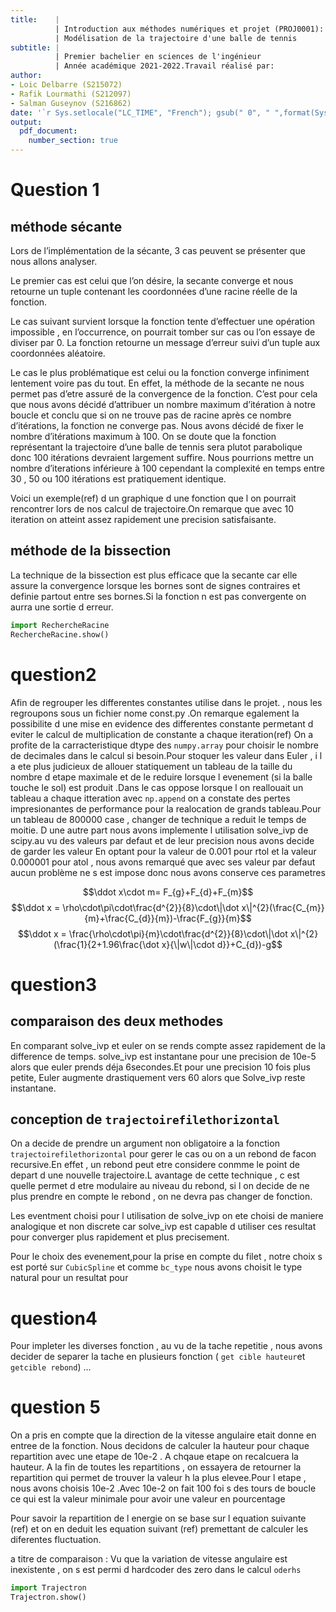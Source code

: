 ```yaml
---
title:    |
          | Introduction aux méthodes numériques et projet (PROJ0001):
          | Modélisation de la trajectoire d'une balle de tennis 
subtitle: | 
          | Premier bachelier en sciences de l'ingénieur
          | Année académique 2021-2022.Travail réalisé par:
author:
- Loic Delbarre (S215072)
- Rafik Lourmathi (S212097)
- Salman Guseynov (S216862)
date: '`r Sys.setlocale("LC_TIME", "French"); gsub(" 0", " ",format(Sys.Date(), "Le %d %B %Y"))`'
output: 
  pdf_document:
    number_section: true
---
```


<!--metadata en YAML utilise par pandoc pour faire le document LaTeX -->

<!--definition de la police et ajout d un saut de page-->

```{=tex}
\newpage
\fontsize{12}{1} 
\selectfont
\tableofcontents
\newpage
```
# Question 1

## méthode sécante

Lors de l'implémentation de la sécante, 3 cas peuvent se présenter que nous allons analyser.

Le premier cas est celui que l'on désire, la secante converge et nous retourne un tuple contenant les coordonnées d'une racine réelle de la fonction.

Le cas suivant survient lorsque la fonction tente d'effectuer une opération impossible , en l'occurrence, on pourrait tomber sur cas ou l'on essaye de diviser par 0. La fonction retourne un message d'erreur suivi d'un tuple aux coordonnées aléatoire.

Le cas le plus problématique est celui ou la fonction converge infiniment lentement voire pas du tout. En effet, la méthode de la secante ne nous permet pas d'etre assuré de la convergence de la fonction. C'est pour cela que nous avons décidé d'attribuer un nombre maximum d'itération à notre boucle et conclu que si on ne trouve pas de racine après ce nombre d'itérations, la fonction ne converge pas. Nous avons décidé de fixer le nombre d'itérations maximum à 100. On se doute que la fonction représentant la trajectoire d'une balle de tennis sera plutot parabolique donc 100 itérations devraient largement suffire. Nous pourrions mettre un nombre d'iterations inférieure à 100 cependant la complexité en temps entre 30 , 50 ou 100 itérations est pratiquement identique.<!--Si la fonction etait chronophage, cela aurrait augmente le temps latence de recuperation du resultat.Par exemple si la fonction prennait une seconde , avec 100 iteration max  on aurrait 100 secondes si jamais on diverge.-->

Voici un exemple(ref) d un graphique d une fonction que l on pourrait rencontrer lors de nos calcul de trajectoire.On remarque que avec 10 iteration on atteint assez rapidement une precision satisfaisante.

## méthode de la bissection

La technique de la bissection est plus efficace que la secante car elle assure la convergence lorsque les bornes sont de signes contraires et definie partout entre ses bornes.Si la fonction n est pas convergente on aurra une sortie d erreur.

```python
import RechercheRacine
RechercheRacine.show()
```

# question2

Afin de regrouper les differentes constantes utilise dans le projet. , nous les regroupons sous un fichier nome const.py .On remarque egalement la possibilite d une mise en evidence des differentes constante permetant d eviter le calcul de multiplication de constante a chaque iteration(ref) On a profite de la carracteristique dtype des `numpy.array` pour choisir le nombre de decimales dans le calcul si besoin.Pour stoquer les valeur dans Euler , i l a ete plus judicieux de allouer statiquement un tableau de la taille du nombre d etape maximale et de le reduire lorsque l evenement (si la balle touche le sol) est produit .Dans le cas oppose lorsque l on reallouait un tableau a chaque itteration avec `np.append` on a constate des pertes impresionantes de performance pour la realocation de grands tableau.Pour un tableau de 800000 case , changer de technique a reduit le temps de moitie. D une autre part nous avons implemente l utilisation solve_ivp de scipy.au vu des valeurs par defaut et de leur precision nous avons decide de garder les valeur En optant pour la valeur de 0.001 pour rtol et la valeur 0.000001 pour atol , nous avons remarqué que avec ses valeur par defaut aucun problème ne s est impose donc nous avons conserve ces parametres

$$\ddot x\cdot m= F_{g}+F_{d}+F_{m}$$ $$\ddot x = \rho\cdot\pi\cdot\frac{d^{2}}{8}\cdot\|\dot x\|^{2}(\frac{C_{m}}{m}+\frac{C_{d}}{m})-\frac{F_{g}}{m}$$ $$\ddot x = \frac{\rho\cdot\pi}{m}\cdot\frac{d^{2}}{8}\cdot\|\dot x\|^{2}(\frac{1}{2+1.96\frac{\dot x}{\|w\|\cdot d}}+C_{d})-g$$ <!-- ajouter un graph 3d on prends pas en compte le filet rebond--> <!--
 echo false permet de ne pas montrer le code mais juste de diffuser l output

#ajouter des equation peut etre utile pour expliquer certaines demarches
#-> numeroter les figures
#-> titre legende
#-> axes 
#referencer les figures pour chaques fct comme justification
-->

# question3

## comparaison des deux methodes

En comparant solve_ivp et euler on se rends compte assez rapidement de la difference de temps. solve_ivp est instantane pour une precision de 10e-5 alors que euler prends déja 6secondes.Et pour une precision 10 fois plus petite, Euler augmente drastiquement vers 60 alors que Solve_ivp reste instantane.

## conception de `trajectoirefilethorizontal`

On a decide de prendre un argument non obligatoire a la fonction `trajectoirefilethorizontal` pour gerer le cas ou on a un rebond de facon recursive.En effet , un rebond peut etre considere conmme le point de depart d une nouvelle trajectoire.L avantage de cette technique , c est quelle permet d etre modulaire au niveau du rebond, si l on decide de ne plus prendre en compte le rebond , on ne devra pas changer de fonction.

Les eventment choisi pour l utilisation de solve_ivp on ete choisi de maniere analogique et non discrete car solve_ivp est capable d utiliser ces resultat pour converger plus rapidement et plus precisement.

Pour le choix des evenement,pour la prise en compte du filet , notre choix s est porté sur `CubicSpline` et comme `bc_type` nous avons choisit le type natural pour un resultat pour

# question4

Pour impleter les diverses fonction , au vu de la tache repetitie , nous avons decider de separer la tache en plusieurs fonction ( `get cible hauteur`et `getcible rebond`) ... <!--spam graph-->

# question 5

On a pris en compte que la direction de la vitesse angulaire etait donne en entree de la fonction. Nous decidons de calculer la hauteur pour chaque repartition avec une etape de 10e-2 . A chqaue etape on recalcuera la hauteur. A la fin de toutes les repartitions , on essayera de retourner la repartition qui permet de trouver la valeur h la plus elevee.Pour l etape , nous avons choisis 10e-2 .Avec 10e-2 on fait 100 foi s des tours de boucle ce qui est la valeur minimale pour avoir une valeur en pourcentage

Pour savoir la repartition de l energie on se base sur l equation suivante (ref) et on en deduit les equation suivant (ref) premettant de calculer les diferentes fluctuation.

<!--faire un graph repartition en fct de omega -->

a titre de comparaison : <!-- tableau de vitesse--> Vu que la variation de vitesse angulaire est inexistente , on s est permi d hardcoder des zero dans le calcul `oderhs`

```python
import Trajectron
Trajectron.show()
```

